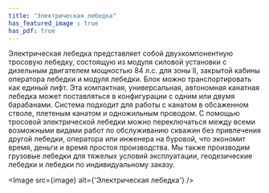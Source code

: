 ```yaml
---
title: "Электрическая лебедка"
has_featured_image : true
has_pdf: true
---
```


Электрическая лебедка представляет собой двухкомпонентную тросовую лебедку, состоящую из модуля силовой установки с дизельным двигателем мощностью 84 л.с. для зоны II, закрытой кабины оператора лебедки и модуля лебедки. Блок можно транспортировать как единый лифт. Эта компактная, универсальная, автономная канатная лебедка может поставляться в конфигурации с одним или двумя барабанами. Система подходит для работы с канатом в обсаженном стволе, плетеным канатом и одножильным проводом.
С помощью тросовой электрической лебедки можно переключаться между всеми возможными видами работ по обслуживанию скважин без привлечения другой лебедки, оператора или инженера на буровой, что экономит время, деньги и время простоя производства.
Мы также производим грузовые лебедки для тяжелых условий эксплуатации, геодезические лебедки и лебедки по индивидуальному заказу.


<Image src={image} alt={'Электрическая лебедка'} />